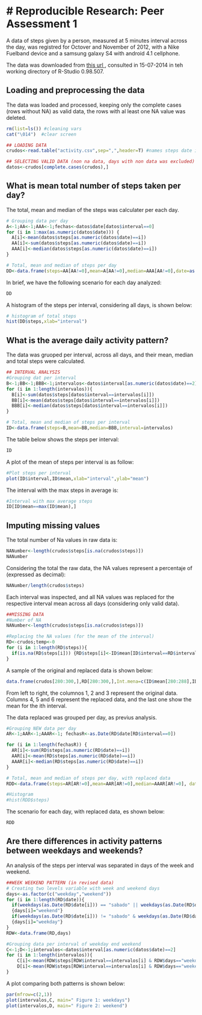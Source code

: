 # Reproducible Research: Peer Assessment 1
=============================================================

A data of steps given by a person, measured at 5 minutes interval across the day, was registred for Octover and November of 2012,  with a Nike Fuelband device and a samsung galaxy S4 with android 4.1 cellphone.

The data was downloaded from <a href="https://d396qusza40orc.cloudfront.net/repdata%2Fdata%2Factivity.zip"> this url </a>, consulted in 15-07-2014 in teh working directory of R-Studio 0.98.507.  


## Loading and preprocessing the data

The data was loaded and processed, keeping only the complete cases (rows without NA) as valid data, the rows with al least one NA value was deleted.
```r
rm(list=ls()) #cleaning vars
cat("\014")  #clear screen

## LOADING DATA
crudos<-read.table("activity.csv",sep=",",header=T) #names steps date interval

## SELECTING VALID DATA (non na data, days with non data was excluded)
datos<-crudos[complete.cases(crudos),]

```

## What is mean total number of steps taken per day?

The total, mean and median of the steps was calculater per each day.
```r
# Grouping data per day
A<-1;AA<-1;AAA<-1;fechas<-datos$date[datos$interval==0]
for (i in 1:max(as.numeric(datos$date))) {
  A[i]<-mean(datos$steps[as.numeric(datos$date)==i])
  AA[i]<-sum(datos$steps[as.numeric(datos$date)==i])
  AAA[i]<-median(datos$steps[as.numeric(datos$date)==i])  
}

# Total, mean and median of steps per day
DD<-data.frame(steps=AA[AA!=0],mean=A[AA!=0],median=AAA[AA!=0],date=as.Date(fechas))
```

In brief, we have the following scenario for each day analyzed:
```r
DD
```

A histogram of the steps per interval, considering all days, is shown below:
```r
# histogram of total steps
hist(DD$steps,xlab="interval")
```


## What is the average daily activity pattern?

The data was gruoped per interval, across all days, and their mean, median and total steps were calculated.
```r
## INTERVAL ANALYSIS
#Grouping dat per interval
B<-1;BB<-1;BBB<-1;intervalos<-datos$interval[as.numeric(datos$date)==2]
for (i in 1:length(intervalos)){
  B[i]<-sum(datos$steps[datos$interval==intervalos[i]])
  BB[i]<-mean(datos$steps[datos$interval==intervalos[i]])
  BBB[i]<-median(datos$steps[datos$interval==intervalos[i]])
}

# Total, mean and median of steps per interval
ID<-data.frame(steps=B,mean=BB,median=BBB,interval=intervalos)
```

The table below shows the steps per interval:
```r
ID
```

A plot of the mean of steps per interval is as follow:
```r
#Plot steps per interval
plot(ID$interval,ID$mean,xlab="interval",ylab="mean")
```

The interval with the max steps in average is:
```r
#Interval with max average steps
ID[ID$mean==max(ID$mean),]
```


## Imputing missing values

The total number of Na values in raw data is:

```r
NANumber<-length(crudos$steps[is.na(crudos$steps)])
NANumber
```

Considering the total the raw data, the NA values represent a percentaje of (expressed as decimal):
```r
NANumber/length(crudos$steps)
```

Each interval was inspected, and all NA values was replaced for the respective interval mean across all days (considering only valid data). 
```r
##MISSING DATA
#Number of NA
NANumber<-length(crudos$steps[is.na(crudos$steps)])

#Replacing the NA values (for the mean of the interval)
RD<-crudos;temp<-0
for (i in 1:length(RD$steps)){
  if(is.na(RD$steps[i])) {RD$steps[i]<-ID$mean[ID$interval==RD$interval[i]]}
}
```

A sample of the original and replaced data is shown below:
```r
data.frame(crudos[280:300,],RD[280:300,],Int.mena=c(ID$mean[280:288],ID$mean[1:12]))
```
From left to right, the columnos 1, 2 and 3 represent the original data. Columns 4, 5 and 6 represent the replaced data, and the last one show the mean for the ith interval.

The data replaced was grouped per day, as previus analysis.
```r
#Grouping NEW data per day
AR<-1;AAR<-1;AAAR<-1; fechasR<-as.Date(RD$date[RD$interval==0])

for (i in 1:length(fechasR)) {
  AR[i]<-sum(RD$steps[as.numeric(RD$date)==i])
  AAR[i]<-mean(RD$steps[as.numeric(RD$date)==i])
  AAAR[i]<-median(RD$steps[as.numeric(RD$date)==i])
}

# Total, mean and median of steps per day, with replaced data
RDD<-data.frame(steps=AR[AR!=0],mean=AAR[AR!=0],median=AAAR[AR!=0], date=as.Date(fechasR))

#Histogram
#hist(RDD$steps)
```

The scenario for each day, with replaced data, es shown below:
```r
RDD
```


## Are there differences in activity patterns between weekdays and weekends?

An analysis of the steps per interval was separated in days of the week and weekend.
```r
##WEEK WEEKEND PATTERN (in revised data)
# Creating two levels variable with week and weekend days
days<-as.factor(c("weekday","weekend"))
for (i in 1:length(RD$date)){
  if(weekdays(as.Date(RD$date[i])) == "sabado" || weekdays(as.Date(RD$date[i])) == "domingo")
  {days[i]="weekend"}
  if(weekdays(as.Date(RD$date[i])) != "sabado" & weekdays(as.Date(RD$date[i])) != "domingo")
  {days[i]="weekday"} 
}
RDW<-data.frame(RD,days)

#Grouping data per interval of weekday end weekend
C<-1;D<-1;intervalos<-datos$interval[as.numeric(datos$date)==2]
for (i in 1:length(intervalos)){ 
    C[i]<-mean(RDW$steps[RDW$interval==intervalos[i] & RDW$days=="weekday"])
    D[i]<-mean(RDW$steps[RDW$interval==intervalos[i] & RDW$days=="weekend"])  
}
```

A plot comparing both patterns is shown below: 
```r
par(mfrow=c(2,1))
plot(intervalos,C, main=" Figure 1: weekdays")
plot(intervalos,D, main=" Figure 2: weekend")

```




